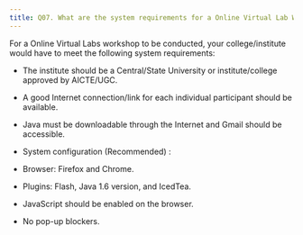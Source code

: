 ```yaml
---
title: Q07. What are the system requirements for a Online Virtual Lab Workshop?
---
```


For a  Online Virtual Labs workshop to be conducted, your
college/institute would have to meet the following system
requirements: 
  
  - The institute should be a Central/State University or institute/college approved by AICTE/UGC.

  - A good Internet connection/link for each individual participant should be available.

  - Java must be downloadable through the Internet and Gmail should be accessible.

  - System configuration (Recommended) :

  - Browser: Firefox and Chrome.

  - Plugins: Flash, Java 1.6 version, and IcedTea.

  - JavaScript should be enabled on the browser.

  - No pop-up blockers.
